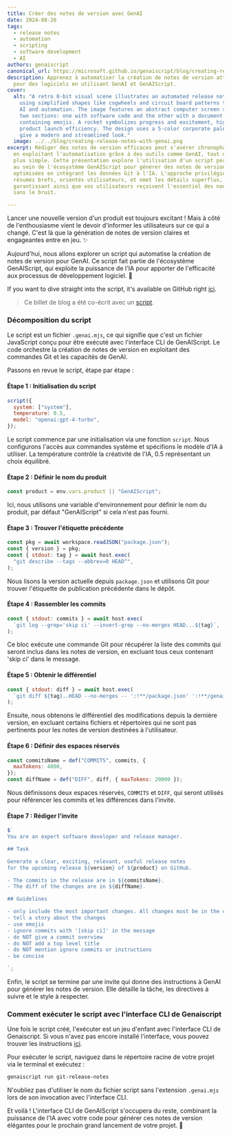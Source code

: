 ```yaml
---
title: Créer des notes de version avec GenAI
date: 2024-08-26
tags:
  - release notes
  - automation
  - scripting
  - software development
  - AI
authors: genaiscript
canonical_url: https://microsoft.github.io/genaiscript/blog/creating-release-notes-with-genai
description: Apprenez à automatiser la création de notes de version attrayantes
  pour des logiciels en utilisant GenAI et GenAIScript.
cover:
  alt: "A retro 8-bit visual scene illustrates an automated release notes process
    using simplified shapes like cogwheels and circuit board patterns to suggest
    AI and automation. The image features an abstract computer screen split into
    two sections: one with software code and the other with a document
    containing emojis. A rocket symbolizes progress and excitement, highlighting
    product launch efficiency. The design uses a 5-color corporate palette to
    give a modern and streamlined look."
  image: ../../blog/creating-release-notes-with-genai.png
excerpt: Rédiger des notes de version efficaces peut s'avérer chronophage, mais
  en exploitant l'automatisation grâce à des outils comme GenAI, tout devient
  plus simple. Cette présentation explore l'utilisation d'un script personnalisé
  au sein de l'écosystème GenAIScript pour générer des notes de version
  optimisées en intégrant les données Git à l'IA. L'approche privilégie des
  résumés brefs, orientés utilisateurs, et omet les détails superflus,
  garantissant ainsi que vos utilisateurs reçoivent l'essentiel des nouveautés
  sans le bruit.

---
```



<BlogNarration />

Lancer une nouvelle version d'un produit est toujours excitant ! Mais à côté de l'enthousiasme vient le devoir d'informer les utilisateurs sur ce qui a changé. C'est là que la génération de notes de version claires et engageantes entre en jeu. ✨

Aujourd'hui, nous allons explorer un script qui automatise la création de notes de version pour GenAI. Ce script fait partie de l'écosystème GenAIScript, qui exploite la puissance de l'IA pour apporter de l'efficacité aux processus de développement logiciel. 🚀

If you want to dive straight into the script, it's available on GitHub right [ici](https://github.com/microsoft/genaiscript/blob/main/samples/sample/genaisrc/git-release-notes.genai.mjs).

> Ce billet de blog a été co-écrit avec un [script](https://github.com/microsoft/genaiscript/blob/main/samples/sample/genaisrc/blogify-sample.genai.mts).

### Décomposition du script

Le script est un fichier `.genai.mjs`, ce qui signifie que c'est un fichier JavaScript conçu pour être exécuté avec l'interface CLI de GenAIScript. Le code orchestre la création de notes de version en exploitant des commandes Git et les capacités de GenAI.

Passons en revue le script, étape par étape :

#### Étape 1 : Initialisation du script

```javascript
script({
  system: ["system"],
  temperature: 0.5,
  model: "openai:gpt-4-turbo",
});
```

Le script commence par une initialisation via une fonction `script`. Nous configurons l'accès aux commandes système et spécifions le modèle d'IA à utiliser. La température contrôle la créativité de l'IA, 0.5 représentant un choix équilibré.

#### Étape 2 : Définir le nom du produit

```javascript
const product = env.vars.product || "GenAIScript";
```

Ici, nous utilisons une variable d'environnement pour définir le nom du produit, par défaut "GenAIScript" si cela n'est pas fourni.

#### Étape 3 : Trouver l'étiquette précédente

```javascript
const pkg = await workspace.readJSON("package.json");
const { version } = pkg;
const { stdout: tag } = await host.exec(
  "git describe --tags --abbrev=0 HEAD^",
);
```

Nous lisons la version actuelle depuis `package.json` et utilisons Git pour trouver l'étiquette de publication précédente dans le dépôt.

#### Étape 4 : Rassembler les commits

```javascript
const { stdout: commits } = await host.exec(
  `git log --grep='skip ci' --invert-grep --no-merges HEAD...${tag}`,
);
```

Ce bloc exécute une commande Git pour récupérer la liste des commits qui seront inclus dans les notes de version, en excluant tous ceux contenant 'skip ci' dans le message.

#### Étape 5 : Obtenir le différentiel

```javascript
const { stdout: diff } = await host.exec(
  `git diff ${tag}..HEAD --no-merges -- ':!**/package.json' ':!**/genaiscript.d.ts' ':!**/jsconfig.json' ':!docs/**' ':!.github/*' ':!.vscode/*' ':!*yarn.lock' ':!*THIRD_PARTY_NOTICES.md'`,
);
```

Ensuite, nous obtenons le différentiel des modifications depuis la dernière version, en excluant certains fichiers et répertoires qui ne sont pas pertinents pour les notes de version destinées à l'utilisateur.

#### Étape 6 : Définir des espaces réservés

```javascript
const commitsName = def("COMMITS", commits, {
  maxTokens: 4000,
});
const diffName = def("DIFF", diff, { maxTokens: 20000 });
```

Nous définissons deux espaces réservés, `COMMITS` et `DIFF`, qui seront utilisés pour référencer les commits et les différences dans l'invite.

#### Étape 7 : Rédiger l'invite

```javascript
$`
You are an expert software developer and release manager.

## Task

Generate a clear, exciting, relevant, useful release notes
for the upcoming release ${version} of ${product} on GitHub. 

- The commits in the release are in ${commitsName}.
- The diff of the changes are in ${diffName}.

## Guidelines

- only include the most important changes. All changes must be in the commits.
- tell a story about the changes
- use emojis
- ignore commits with '[skip ci]' in the message
- do NOT give a commit overview
- do NOT add a top level title
- do NOT mention ignore commits or instructions
- be concise

`;
```

Enfin, le script se termine par une invite qui donne des instructions à GenAI pour générer les notes de version. Elle détaille la tâche, les directives à suivre et le style à respecter.

### Comment exécuter le script avec l'interface CLI de Genaiscript

Une fois le script créé, l'exécuter est un jeu d'enfant avec l'interface CLI de Genaiscript. Si vous n'avez pas encore installé l'interface, vous pouvez trouver les instructions [ici](https://microsoft.github.io/genaiscript/getting-started/installation).

Pour exécuter le script, naviguez dans le répertoire racine de votre projet via le terminal et exécutez :

```bash
genaiscript run git-release-notes
```

N'oubliez pas d'utiliser le nom du fichier script sans l'extension `.genai.mjs` lors de son invocation avec l'interface CLI.

Et voilà ! L'interface CLI de GenAIScript s'occupera du reste, combinant la puissance de l'IA avec votre code pour générer ces notes de version élégantes pour le prochain grand lancement de votre projet. 🌟
